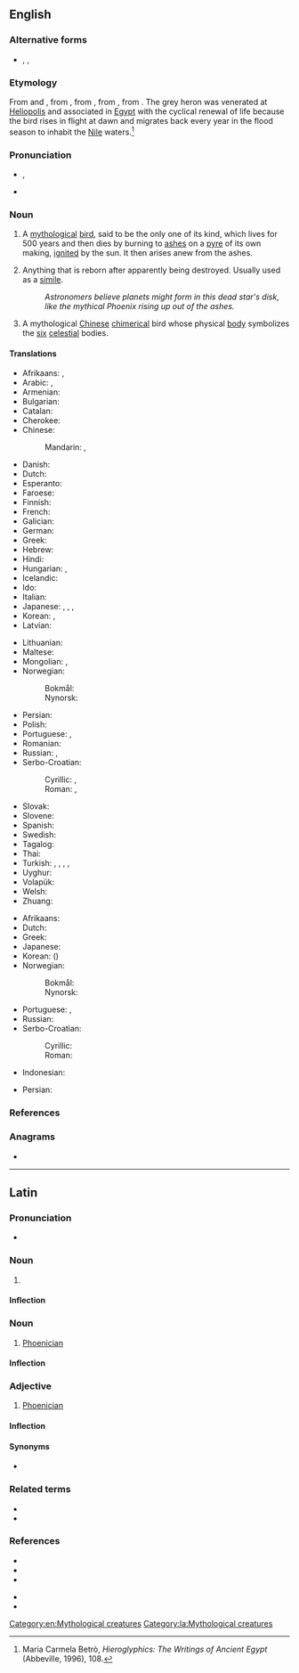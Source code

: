 {{also|Phoenix|Phönix|phœnix|Phœnix}}
==English==
{{wikipedia}}

===Alternative forms===
* {{l|en|phenix}}, {{l|en|phœnix}}, {{l|en|pheonix}}

===Etymology===
From {{der|en|ang|-}} and {{der|en|fro|fenix}}, from {{der|en|ML.|phenix}}, from {{der|en|la|phoenīx}}, from {{der|en|grc|φοῖνιξ}}, from {{der|en|egy|bnw|t=[[grey heron]]|tr=boinu}}. The grey heron was venerated at [[Heliopolis]] and associated in [[Egypt]] with the cyclical renewal of life because the bird rises in flight at dawn and migrates back every year in the flood season to inhabit the [[Nile]] waters.<ref>Maria Carmela Betrò, ''Hieroglyphics: The Writings of Ancient Egypt'' (Abbeville, 1996), 108.</ref>

===Pronunciation===
* {{enPR|fē'nĭks}}, {{IPA|/ˈfiːnɪks/|lang=en}}
* {{rhymes|iːnɪks|lang=en}}

===Noun===
{{en-noun|phoenix|phoenixes|phoenices}}

# {{lb|en|mythology}} A [[mythological]] [[bird]], said to be the only one of its kind, which lives for 500 years and then dies by burning to [[ash]]es on a [[pyre]] of its own making, [[ignite]]d by the sun. It then arises anew from the ashes.
# {{lb|en|figuratively}} Anything that is reborn after apparently being destroyed. Usually used as a [[simile]].
#: ''Astronomers believe planets might form in this dead star's disk, like the mythical Phoenix rising up out of the ashes.''
# {{lb|en|Chinese mythology}} A mythological [[Chinese]] [[chimerical]] bird whose physical [[body]] symbolizes the [[six]] [[celestial]] bodies.

====Translations====
{{trans-top|mythological bird}}
* Afrikaans: {{t|af|feniks}}, {{t|af|feniksvoël}}
* Arabic: {{t|ar|فِينِيكْس|m}}, {{t|ar|فُقْنُس|m}}
* Armenian: {{t+|hy|փյունիկ}}
* Bulgarian: {{t|bg|фе́никс|m}}
* Catalan: {{t|ca|fènix|m}}
* Cherokee: {{t|chr|ᏧᎴᎯᏌᏅᎯ}}
* Chinese:
*: Mandarin: {{t+|cmn|鳳凰}}, {{t+|cmn|凤凰|tr=fènghuáng}}
* Danish: {{t|da|føniks|c}}
* Dutch: {{t|nl|feniks|m}}
* Esperanto: {{t|eo|fenikso}}
* Faroese: {{t|fo|føniks|m}}
* Finnish: {{t|fi|feeniks}}
* French: {{t+|fr|phénix|m}}
* Galician: {{t+|gl|fénix|f}}
* German: {{t+|de|Phönix}}
* Greek: {{t+|el|φοίνικας|m}}
* Hebrew: {{t+|he|עוֹף חוֹל|m|tr='of ḥol}}
* Hindi: {{t|hi|अमरपक्षी|tr=amarapakṣī}}
* Hungarian: {{t+|hu|főnix}}, {{t|hu|főnixmadár}}
* Icelandic: {{t|is|fönix|m}}
* Ido: {{t+|io|fenixo}}
* Italian: {{t+|it|fenice|f}}
* Japanese: {{t|ja|不死鳥|tr=fushichō}}, {{t|ja|火の鳥|tr=hi no tori}},  {{t+|ja|鳳凰|tr=ほうおう, hōō}}, {{t|ja|フェニックス|tr=fenikkusu}}
* Korean: {{t|ko|불사조}}, {{t|ko|불새}}
* Latvian: {{t|lv|fēnikss}}
{{trans-mid}}
* Lithuanian: {{t|lt|feniksas|m}}
* Maltese: {{t|mt|Feniċju}}
* Mongolian: {{t|mn|ᠭᠠᠷᠤᠳᠢ}}, {{t|mn|гарид}}
* Norwegian:
*: Bokmål: {{t+|nb|føniks|m}}
*: Nynorsk: {{t|nn|føniks|m}}
* Persian: {{t|fa|ققنس|tr=qaqnos}}
* Polish: {{t+|pl|feniks|m-an}}
* Portuguese: {{t+|pt|fênix|f}} {{qualifier|Brazil}}, {{t+|pt|fénix|f}} {{qualifier|Portugal}}
* Romanian: {{t+|ro|fenix|m}}
* Russian: {{t+|ru|фе́никс|m}}, {{t+|ru|жар-пти́ца|f}}
* Serbo-Croatian:
*: Cyrillic: {{t|sh|фе́никс|m}}, {{t|sh|жа̑р-пти̏ца|f}}
*: Roman: {{t+|sh|féniks|m}}, {{t+|sh|žȃr-ptȉca|f}}
* Slovak: {{t+|sk|fénix|m}}
* Slovene: {{t+|sl|feniks|m}}
* Spanish: {{t+|es|fénix|m}}
* Swedish: {{t+|sv|fenix|c}}
* Tagalog: {{t|tl|peniks}}
* Thai: {{t|th|นกฟีนิกซ์}}
* Turkish: {{t+|tr|anka}}, {{t+|tr|zümrüdüanka}}, {{t|tr|simurg}}, {{t|tr|tuğrul}}, {{t|tr|konrul}}
* Uyghur: {{t|ug|سۇمۇرغ}}
* Volapük: {{t+|vo|fönig}}
* Welsh: {{t|cy|ffenics|m}}
* Zhuang: {{t|za|funghvuengz}}
{{trans-bottom}}

{{trans-top|anything reborn after apparently being destroyed}}
* Afrikaans: {{t|af|feniks}}
* Dutch: {{t|nl|feniks|m}}
* Greek: {{t+|el|φοίνικας|m}}
* Japanese: {{t|ja|不死鳥|tr=ふしちょう, fushichō}}
* Korean: {{t|ko|불사조}} ({{t+|ko|不死鳥}})
* Norwegian:
*: Bokmål: {{t+|nb|føniks|m}}
*: Nynorsk: {{t|nn|føniks|m}}
{{trans-mid}}
* Portuguese: {{t+|pt|fênix|f}} {{qualifier|Brazil}}, {{t+|pt|fénix|f}} {{qualifier|Portugal}}
* Russian: {{t+|ru|фе́никс|m}}
* Serbo-Croatian:
*: Cyrillic: {{t|sh|фе́никс|m}}
*: Roman: {{t+|sh|féniks|m}}
{{trans-bottom}}

{{checktrans-top}}
* Indonesian: {{t-check|id|phoenix}}
{{trans-mid}}
* Persian: {{t-check|fa|سیمرغ|tr=simorgh}}
{{trans-bottom}}

===References===
<references/>

===Anagrams===
* {{anagrams|en|pheonix}}

[[Category:en:Mythological creatures]]

----

==Latin==

===Pronunciation===
* {{la-IPA|phoenīx|eccl=yes}}

===Noun===
{{la-noun|phoenīx|phoenīcis|f|third}}

# {{l|en|phoenix}}

====Inflection====
{{la-decl-3rd-I|phoenīx}}

===Noun===
{{la-noun|phoenīx|phoenīcis|m|third}}

# [[Phoenician]]

====Inflection====
{{la-decl-3rd|phoenīx}}

===Adjective===
{{la-adj-3rd-1E|phoenīx|phoenīcis}}

# [[Phoenician]]

====Inflection====
{{la-decl-3rd-1E|type=par|phoenīx|phoenīc}}

====Synonyms====
* {{sense|Phoenician}} {{l|la|phoenīcius}}

===Related terms===
{{sense|Phoenician}}
* {{l|la|Phoenīcia}}
* {{l|la|phoenīcius}}

===References===
{{sense|phoenix}}
* {{R:L&S|phoenix, īcis, m.|phoenix3}}
* {{R:Elementary Lewis|phoenīx īcis （acc. īca, O.), m|phoenix}}
* {{R:Peck}}
{{sense|Phoenician}}
* {{R:L&S|Phoenix, īcis|Phoenix1}}
* {{R:L&S|Phoenīces, um, m. and sing. Phoenix s.v. Phoenīcē, ēs, f.|Phoenice1}}

[[Category:la:Mythological creatures]]